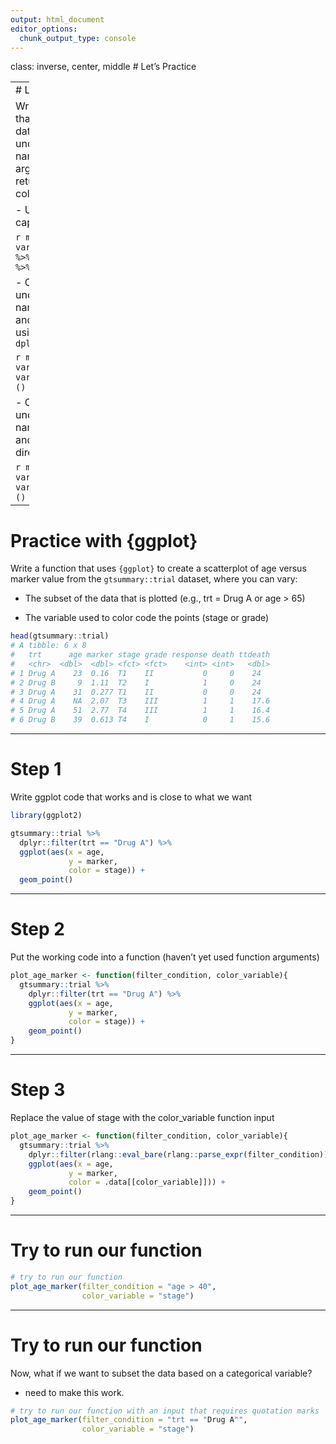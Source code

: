 ```yaml
---
output: html_document
editor_options: 
  chunk_output_type: console
---
```

class: inverse, center, middle
# Let's Practice

---
# Let's Practice

Write a function that accepts a data frame, an unquoted variable name as arguments, and returns the column's mean.

- Use `{{ }}` to capture the input

```r
my_mean(data, variable) {
  data %>% dplyr::pull() %>% mean()
}
```

- Convert unquoted variable name to a string and implement using `.data` + `dplyr:summarize()`

```r
my_mean(data, variable) {
  variable_chr <- ()
}
```

- Convert unquoted variable name to a string and implement directly in `mean()`

```r
my_mean(data, variable) {
  variable_chr <- ()
}
```

---

# Practice with {ggplot}

Write a function that uses `{ggplot}` to create a scatterplot of age versus
marker value from the `gtsummary::trial` dataset, where you can vary:

* The subset of the data that is plotted (e.g., trt = Drug A or age > 65)

* The variable used to color code the points (stage or grade)

```r
head(gtsummary::trial)
# A tibble: 6 x 8
#   trt      age marker stage grade response death ttdeath
#   <chr>  <dbl>  <dbl> <fct> <fct>    <int> <int>   <dbl>
# 1 Drug A    23  0.16  T1    II           0     0    24  
# 2 Drug B     9  1.11  T2    I            1     0    24  
# 3 Drug A    31  0.277 T1    II           0     0    24  
# 4 Drug A    NA  2.07  T3    III          1     1    17.6
# 5 Drug A    51  2.77  T4    III          1     1    16.4
# 6 Drug B    39  0.613 T4    I            0     1    15.6
```


---

# Step 1

Write ggplot code that works and is close to what we want

```r
library(ggplot2)

gtsummary::trial %>% 
  dplyr::filter(trt == "Drug A") %>% 
  ggplot(aes(x = age,
             y = marker, 
             color = stage)) +
  geom_point()
```

---

# Step 2

Put the working code into a function (haven't yet used function arguments)

```r
plot_age_marker <- function(filter_condition, color_variable){
  gtsummary::trial %>% 
    dplyr::filter(trt == "Drug A") %>% 
    ggplot(aes(x = age,
             y = marker, 
             color = stage)) +
    geom_point()
}
```

---

# Step 3

Replace the value of stage with the color_variable function input

```r
plot_age_marker <- function(filter_condition, color_variable){
  gtsummary::trial %>% 
    dplyr::filter(rlang::eval_bare(rlang::parse_expr(filter_condition))) %>% 
    ggplot(aes(x = age,
             y = marker, 
             color = .data[[color_variable]])) +
    geom_point()
}
```

---

# Try to run our function

```r
# try to run our function
plot_age_marker(filter_condition = "age > 40",
                color_variable = "stage")
```

---

# Try to run our function

Now, what if we want to subset the data based on a categorical variable?

* need to make this work.

```r
# try to run our function with an input that requires quotation marks
plot_age_marker(filter_condition = "trt == "Drug A"",
                color_variable = "stage")
```


